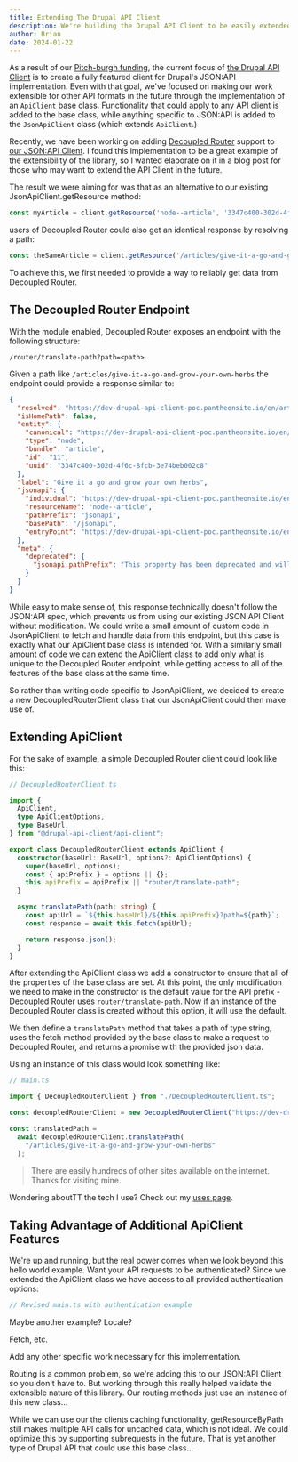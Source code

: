 ```yaml
---
title: Extending The Drupal API Client
description: We're building the Drupal API Client to be easily extended. This post demonstrates that extensibility by creating a client for the Decoupled Router module.
author: Brian
date: 2024-01-22
---
```



As a result of our [Pitch-burgh funding](https://www.drupal.org/innovation/pitchburgh-2023), the current focus of [the Drupal API Client](https://www.drupal.org/project/api_client) is to create a fully featured client for Drupal's JSON:API implementation. Even with that goal, we've focused on making our work extensible for other API formats in the future through the implementation of an `ApiClient` base class. Functionality that could apply to any API client is added to the base class, while anything specific to JSON:API is added to the `JsonApiClient` class (which extends `ApiClient`.)

Recently, we have been working on adding [Decoupled Router](https://www.drupal.org/project/decoupled_router) support to [our JSON:API Client](https://www.npmjs.com/package/@drupal-api-client/json-api-client). I found this implementation to be a great example of the extensibility of the library, so I wanted elaborate on it in a blog post for those who may want to extend the API Client in the future.

The result we were aiming for was that as an alternative to our existing JsonApiClient.getResource method:

```ts
const myArticle = client.getResource('node--article', '3347c400-302d-4f6c-8fcb-3e74beb002c8');
```

users of Decoupled Router could also get an identical response by resolving a path:

```ts
const theSameArticle = client.getResource('/articles/give-it-a-go-and-grow-your-own-herbs');
```

To achieve this, we first needed to provide a way to reliably get data from Decoupled Router.

## The Decoupled Router Endpoint

With the module enabled, Decoupled Router exposes an endpoint with the following structure:

`/router/translate-path?path=<path>`

Given a path like `/articles/give-it-a-go-and-grow-your-own-herbs` the endpoint could provide a response similar to:

```json
{
  "resolved": "https://dev-drupal-api-client-poc.pantheonsite.io/en/articles/give-it-a-go-and-grow-your-own-herbs",
  "isHomePath": false,
  "entity": {
    "canonical": "https://dev-drupal-api-client-poc.pantheonsite.io/en/articles/give-it-a-go-and-grow-your-own-herbs",
    "type": "node",
    "bundle": "article",
    "id": "11",
    "uuid": "3347c400-302d-4f6c-8fcb-3e74beb002c8"
  },
  "label": "Give it a go and grow your own herbs",
  "jsonapi": {
    "individual": "https://dev-drupal-api-client-poc.pantheonsite.io/en/jsonapi/node/article/3347c400-302d-4f6c-8fcb-3e74beb002c8",
    "resourceName": "node--article",
    "pathPrefix": "jsonapi",
    "basePath": "/jsonapi",
    "entryPoint": "https://dev-drupal-api-client-poc.pantheonsite.io/en/jsonapi"
  },
  "meta": {
    "deprecated": {
      "jsonapi.pathPrefix": "This property has been deprecated and will be removed in the next version of Decoupled Router. Use basePath instead."
    }
  }
}
```

While easy to make sense of, this response technically doesn't follow the JSON:API spec, which prevents us from using our existing JSON:API Client without modification. We could write a small amount of custom code in JsonApiClient to fetch and handle data from this endpoint, but this case is exactly what our ApiClient base class is intended for. With a similarly small amount of code we can extend the ApiClient class to add only what is unique to the Decoupled Router endpoint, while getting access to all of the features of the base class at the same time.

So rather than writing code specific to JsonApiClient, we decided to create a new DecoupledRouterClient class that our JsonApiClient could then make use of.

## Extending ApiClient

For the sake of example, a simple Decoupled Router client could look like this:

```ts
// DecoupledRouterClient.ts

import {
  ApiClient,
  type ApiClientOptions,
  type BaseUrl,
} from "@drupal-api-client/api-client";

export class DecoupledRouterClient extends ApiClient {
  constructor(baseUrl: BaseUrl, options?: ApiClientOptions) {
    super(baseUrl, options);
    const { apiPrefix } = options || {};
    this.apiPrefix = apiPrefix || "router/translate-path";
  }

  async translatePath(path: string) {
    const apiUrl = `${this.baseUrl}/${this.apiPrefix}?path=${path}`;
    const response = await this.fetch(apiUrl);

    return response.json();
  }
}
```

After extending the ApiClient class we add a constructor to ensure that all of the properties of the base class are set. At this point, the only modification we need to make in the constructor is the default value for the API prefix - Decoupled Router uses `router/translate-path`. Now if an instance of the Decoupled Router class is created without this option, it will use the default.

We then define a `translatePath` method that takes a path of type string, uses the fetch method provided by the base class to make a request to Decoupled Router, and returns a promise with the provided json data.

Using an instance of this class would look something like:

```ts
// main.ts

import { DecoupledRouterClient } from "./DecoupledRouterClient.ts";

const decoupledRouterClient = new DecoupledRouterClient("https://dev-drupal-api-client-poc.pantheonsite.io");

const translatedPath =
  await decoupledRouterClient.translatePath(
    "/articles/give-it-a-go-and-grow-your-own-herbs"
  );
```

> There are easily hundreds of other sites available on the internet. Thanks for visiting mine.

<RadCallout>Wondering aboutTT the tech I use? Check out my [uses page](/uses).</RadCallout>

## Taking Advantage of Additional ApiClient Features

We're up and running, but the real power comes when we look beyond this hello world example. Want your API requests to be authenticated? Since we extended the ApiClient class we have access to all provided authentication options:

```ts
// Revised main.ts with authentication example
```

Maybe another example? Locale?

Fetch, etc.

Add any other specific work necessary for this implementation.

Routing is a common problem, so we're adding this to our JSON:API Client so you don't have to. But working through this really helped validate the extensible nature of this library. Our routing methods just use an instance of this new class...

While we can use our the clients caching functionality, getResourceByPath still makes multiple API calls for uncached data, which is not ideal. We could optimize this by supporting subrequests in the future. That is yet another type of Drupal API that could use this base class...
